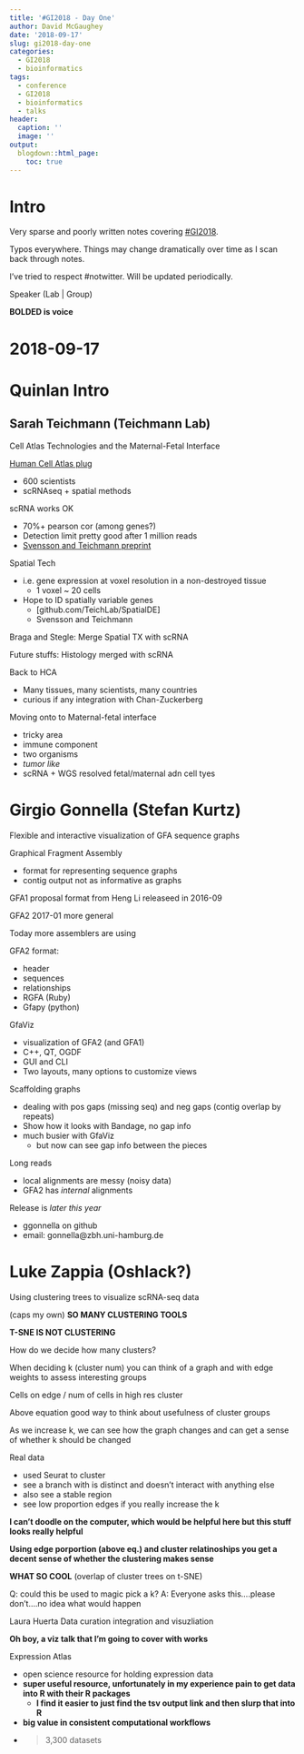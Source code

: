 ```yaml
---
title: '#GI2018 - Day One'
author: David McGaughey
date: '2018-09-17'
slug: gi2018-day-one
categories:
  - GI2018
  - bioinformatics
tags:
  - conference
  - GI2018
  - bioinformatics
  - talks
header:
  caption: ''
  image: ''
output:
  blogdown::html_page:
    toc: true
---
```



# Intro
Very sparse and poorly written notes covering [#GI2018](https://twitter.com/hashtag/GI2018?src=hash). 

Typos everywhere. Things may change dramatically over time as I scan back through notes.

I've tried to respect \#notwitter. Will be updated periodically. 

Speaker (Lab | Group)

**BOLDED is voice**

# 2018-09-17

# Quinlan Intro

## Sarah Teichmann (Teichmann Lab)

Cell Atlas Technologies and the Maternal-Fetal Interface

[Human Cell Atlas plug](humancellatlas.org)

  - 600 scientists
  - scRNAseq + spatial methods

scRNA works OK

  - 70%+ pearson cor (among genes?)
  - Detection limit pretty good after 1 million reads
  - [Svensson and Teichmann preprint](https://www.biorxiv.org/content/early/2016/09/08/073692)

Spatial Tech

  - i.e. gene expression at voxel resolution in a non-destroyed tissue
    - 1 voxel ~ 20 cells
  - Hope to ID spatially variable genes
    - [github.com/TeichLab/SpatialDE]
    - Svensson and Teichmann

Braga and Stegle: Merge Spatial TX with scRNA

Future stuffs: Histology merged with scRNA

Back to HCA

  - Many tissues, many scientists, many countries
  - curious if any integration with Chan-Zuckerberg
  
Moving onto to Maternal-fetal interface

  - tricky area
  - immune component
  - two organisms
  - *tumor like*
  - scRNA + WGS resolved fetal/maternal adn cell tyes

# Girgio Gonnella (Stefan Kurtz)
Flexible and interactive visualization of GFA sequence graphs

Graphical Fragment Assembly

  - format for representing sequence graphs
  - contig output not as informative as graphs

GFA1 proposal format from Heng Li releaseed in 2016-09

GFA2 2017-01 more general

Today more assemblers are using

GFA2 format:

  - header
  - sequences
  - relationships
  - RGFA (Ruby)
  - Gfapy (python)
  
GfaViz

  - visualization of GFA2 (and GFA1)
  - C++, QT, OGDF
  - GUI and CLI
  - Two layouts, many options to customize views
  
Scaffolding graphs

  - dealing with pos gaps (missing seq) and neg gaps (contig overlap by repeats)
  - Show how it looks with Bandage, no gap info
  - much busier with GfaViz 
    - but now can see gap info between the pieces

Long reads

  - local alignments are messy (noisy data)
  - GFA2 has *internal* alignments
  
Release is *later this year*

  - ggonnella on github 
  - email: gonnella@zbh.uni-hamburg.de
  
# Luke Zappia (Oshlack?)
Using clustering trees to visualize scRNA-seq data

(caps my own)
**SO MANY CLUSTERING TOOLS**

**T-SNE IS NOT CLUSTERING**

How do we decide how many clusters?

When deciding k (cluster num) you can think of a graph and with edge weights to assess interesting groups

Cells on edge / num of cells in high res cluster

Above equation good way to think about usefulness of cluster groups

As we increase k, we can see how the graph changes and can get a sense of whether k should be changed

Real data

  - used Seurat to cluster
  - see a branch with is distinct and doesn't interact with anything else
  - also see a stable region
  - see low proportion edges if you really increase the k
  
**I can't doodle on the computer, which would be helpful here but this stuff looks really helpful**

**Using edge porportion (above eq.) and cluster relatinoships you get a decent sense of whether the clustering makes sense**

**WHAT SO COOL**
(overlap of cluster trees on t-SNE)

Q: could this be used to magic pick a k?
A: Everyone asks this....please don't....no idea what would happen

Laura Huerta
Data curation integration and visuzliation

**Oh boy, a viz talk that I'm going to cover with works**

Expression Atlas

  - open science resource for holding expression data
  - **super useful resource, unfortunately in my experience pain to get data into R with their R packages**
    - **I find it easier to just find the tsv output link and then slurp that into R**
  - **big value in consistent computational workflows**
  - >3,300 datasets
  
